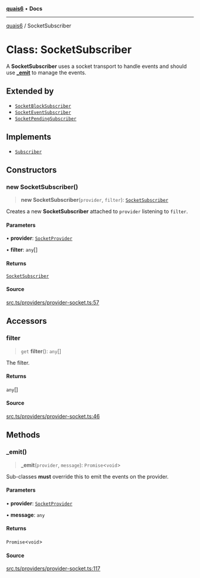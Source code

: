 [**quais6**](../README.md) • **Docs**

***

[quais6](../globals.md) / SocketSubscriber

# Class: SocketSubscriber

A **SocketSubscriber** uses a socket transport to handle events and
 should use [**_emit**](SocketSubscriber.md#_emit)  to manage the events.

## Extended by

- [`SocketBlockSubscriber`](SocketBlockSubscriber.md)
- [`SocketEventSubscriber`](SocketEventSubscriber.md)
- [`SocketPendingSubscriber`](SocketPendingSubscriber.md)

## Implements

- [`Subscriber`](../interfaces/Subscriber.md)

## Constructors

### new SocketSubscriber()

> **new SocketSubscriber**(`provider`, `filter`): [`SocketSubscriber`](SocketSubscriber.md)

Creates a new **SocketSubscriber** attached to `provider` listening
 to `filter`.

#### Parameters

• **provider**: [`SocketProvider`](SocketProvider.md)

• **filter**: `any`[]

#### Returns

[`SocketSubscriber`](SocketSubscriber.md)

#### Source

[src.ts/providers/provider-socket.ts:57](https://github.com/dominant-strategies/quais-6.js/blob/aca1855329c3946c627ab7f16ac5304cea7d20c5/src.ts/providers/provider-socket.ts#L57)

## Accessors

### filter

> `get` **filter**(): `any`[]

The filter.

#### Returns

`any`[]

#### Source

[src.ts/providers/provider-socket.ts:46](https://github.com/dominant-strategies/quais-6.js/blob/aca1855329c3946c627ab7f16ac5304cea7d20c5/src.ts/providers/provider-socket.ts#L46)

## Methods

### \_emit()

> **\_emit**(`provider`, `message`): `Promise`\<`void`\>

Sub-classes **must** override this to emit the events on the
 provider.

#### Parameters

• **provider**: [`SocketProvider`](SocketProvider.md)

• **message**: `any`

#### Returns

`Promise`\<`void`\>

#### Source

[src.ts/providers/provider-socket.ts:117](https://github.com/dominant-strategies/quais-6.js/blob/aca1855329c3946c627ab7f16ac5304cea7d20c5/src.ts/providers/provider-socket.ts#L117)
